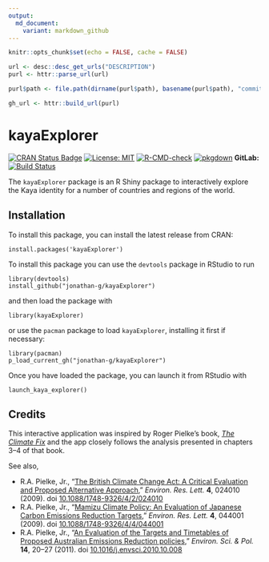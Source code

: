 ```yaml
---
output:
  md_document:
    variant: markdown_github
---
```


```r
knitr::opts_chunk$set(echo = FALSE, cache = FALSE)
```
```r
url <- desc::desc_get_urls("DESCRIPTION")
purl <- httr::parse_url(url)

purl$path <- file.path(dirname(purl$path), basename(purl$path), "commits", "master", fsep = "/")

gh_url <- httr::build_url(purl)
```
# kayaExplorer

<!-- badges: start -->
[![CRAN Status Badge](https://www.r-pkg.org/badges/version-last-release/kayaExplorer)](https://cran.r-project.org/package=kayaExplorer)
[![License: MIT](https://img.shields.io/badge/License-MIT-yellow.svg)](https://opensource.org/licenses/MIT)
[![R-CMD-check](https://github.com/jonathan-g/kaya-explorer/actions/workflows/R-CMD-check.yaml/badge.svg)](https://github.com/jonathan-g/kaya-explorer/actions/workflows/R-CMD-check.yaml)
[![pkgdown](https://github.com/jonathan-g/kaya-explorer/actions/workflows/pkgdown.yaml/badge.svg)](https://github.com/jonathan-g/kaya-explorer/actions/workflows/pkgdown.yaml)
**GitLab:** [![Build Status](https://gitlab.jgilligan.org/gilligan_teaching/ees_3310/ees_3310_software/kaya-explorer/badges/main/build.svg)](https://gitlab.jgilligan.org/gilligan_teaching/ees_3310/ees_3310_software/kaya-explorer/commits/main)
<!-- badges: end -->

The `kayaExplorer` package is an R Shiny package to interactively explore the
Kaya identity for a number of countries and regions of the world.

## Installation

To install this package, you can install the latest release from CRAN:
```
install.packages('kayaExplorer')
```

To install this package you can use the `devtools` package in RStudio to run
```
library(devtools)
install_github("jonathan-g/kayaExplorer")
```
and then load the package with 
```
library(kayaExplorer)
```
or use the `pacman` package to load `kayaExplorer`, installing it first if necessary: 
```
library(pacman)
p_load_current_gh("jonathan-g/kayaExplorer")
```
Once you have loaded the package, you can launch it from RStudio with
```
launch_kaya_explorer()
```

## Credits

This interactive application was inspired by Roger Pielke’s book, [_The Climate
Fix_](https://books.google.com/books/about/The_Climate_Fix.html?id=WgcCoYsR41IC)
and the app closely follows the analysis presented in chapters 3--4 of that 
book.

See also,

* R.A. Pielke, Jr., "[The British Climate Change Act: A Critical
  Evaluation and Proposed Alternative
  Approach](https://doi.org/10.1088/1748-9326/4/2/024010)," 
  _Environ. Res. Lett._ **4**, 024010 (2009). 
  doi [10.1088/1748-9326/4/2/024010](https://doi.org/10.1088/1748-9326/4/2/024010)
* R.A. Pielke, Jr., "[Mamizu Climate Policy: An Evaluation of Japanese Carbon 
  Emissions Reduction Targets](https://doi.org/10.1088/1748-9326/4/4/044001),"
  _Environ. Res. Lett._ **4**, 044001 (2009). 
  doi [10.1088/1748-9326/4/4/044001](https://doi.org/10.1088/1748-9326/4/4/044001)
* R.A. Pielke, Jr., "[An Evaluation of the Targets and Timetables of Proposed 
  Australian Emissions Reduction 
  policies](https://doi.org/10.1016/j.envsci.2010.10.008)," 
  _Environ. Sci. & Pol._ **14**, 20–27 (2011). 
  doi [10.1016/j.envsci.2010.10.008](https://doi.org/10.1016/j.envsci.2010.10.008)
